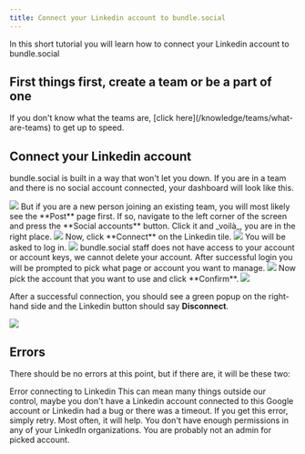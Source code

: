 ```yaml
---
title: Connect your Linkedin account to bundle.social
---
```


In this short tutorial you will learn how to connect your Linkedin account to bundle.social

<h2>First things first, create a team or be a part of one</h2>
If you don't know what the teams are, [click here](/knowledge/teams/what-are-teams)
to get up to speed.

## Connect your Linkedin account

bundle.social is built in a way that won't let you down. If you are in a team and
there is no social account connected, your dashboard will look like this.

<Frame type='glass'>
  <img src='/images/knowledge/social-accounts/youtube/001_youtube.png' />
</Frame>
But if you are a new person joining an existing team, you will most likely see the
**Post** page first. If so, navigate to the left corner of the screen and press the
**Social accounts** button. Click it and _voilà_, you are in the right place.
<Frame type='glass'>
  <img src='/images/knowledge/social-accounts/youtube/002_youtube.png' />
</Frame>
Now, click **Connect** on the Linkedin tile.
<Frame type='glass'>
  <img src='/images/knowledge/social-accounts/linkedin/001_linkedin.png' />
</Frame>
You will be asked to log in.
<Frame type='glass'>
  <img src='/images/knowledge/social-accounts/linkedin/002_linkedin.png' />
</Frame>
<Note>
  bundle.social staff does not have access to your account or account keys, we
  cannot delete your account.
</Note>
After successful login you will be prompted to pick what page or account you
want to manage.
<Frame type='glass'>
  <img src='/images/knowledge/social-accounts/linkedin/003_linkedin.png' />
</Frame>
Now pick the account that you want to use and click **Confirm**.
<Frame type='glass'>
  <img src='/images/knowledge/social-accounts/linkedin/004_linkedin.png' />
</Frame>

After a successful connection, you should see a green popup on the right-hand
side and the Linkedin button should say **Disconnect**.

<Frame type='glass'>
  <img src='/images/knowledge/social-accounts/linkedin/005_linkedin.png' />
</Frame>

## Errors

There should be no errors at this point, but if there are, it will be these two:

<Warning>Error connecting to Linkedin</Warning>
This can mean many things outside our control, maybe you don't have a Linkedin account
connected to this Google account or Linkedin had a bug or there was a timeout. If
you get this error, simply retry. Most often, it will help.
<Warning>
  You don't have enough permissions in any of your LinkedIn organizations.
</Warning>
You are probably not an admin for picked account.
